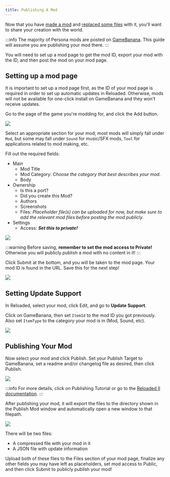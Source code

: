 ```yaml
---
title: Publishing A Mod 
---
```


Now that you have [made a mod](./making-a-mod.mdx) and [replaced some files](./replacing-files.mdx) with it, you'll want to share your creation with the world.

:::info
The majority of Persona mods are posted on [GameBanana](https://gamebanana.com/). This guide will assume you are publishing your mod there.
:::

You will need to set up a mod page to get the mod ID, export your mod with the ID, and then post the mod on your mod page.

## Setting up a mod page

It is important to set up a mod page first, as the ID of your mod page is required in order to set up automatic updates in Reloaded. Otherwise, mods will not be available for one-click install on GameBanana and they won't receive updates.

Go to the page of the game you're modding for, and click the Add button.

![](/assets/images/getting-started/publishing-a-mod/gb-add.png)

Select an appropriate section for your mod; most mods will simply fall under `Mod`, but some may fall under `Sound` for music/SFX mods, `Tool` for applications related to mod making, etc.

Fill out the required fields:
* Main
	* Mod Title
	* Mod Category: *Choose the category that best describes your mod.*
	* Body
* Ownership
	* Is this a port?
	* Did you create this Mod?
	* Authors
	* Screenshots
	* Files: *Placeholder file(s) can be uploaded for now, but make sure to add the relevant mod files before posting the mod publicly.*
* Settings
	* Access: ***Set this to private!***

![](/assets/images/getting-started/publishing-a-mod/gb-private.png)

:::warning
Before saving, **remember to set the mod access to Private!** Otherwise you will publicly publish a mod with no content in it!
:::

Click Submit at the bottom, and you will be taken to the mod page. Your mod ID is found in the URL. Save this for the next step!

![](/assets/images/getting-started/publishing-a-mod/gb-id.png)

## Setting Update Support

In Reloaded, select your mod, click Edit, and go to **Update Support**.

Click on GameBanana, then set `ItemId` to the mod ID you got previously. Also set `ItemType` to the category your mod is in (Mod, Sound, etc).

![](/assets/images/getting-started/publishing-a-mod/r2-update-support.png)

## Publishing Your Mod

Now select your mod and click Publish. Set your Publish Target to GameBanana, set a readme and/or changelog file as desired, then click Publish.

![](/assets/images/getting-started/publishing-a-mod/r2-publish.png)

:::info
For more details, click on Publishing Tutorial or go to the [Reloaded II documentation](https://reloaded-project.github.io/Reloaded-II/CreatingRelease/).
:::

After publishing your mod, it will export the files to the directory shown in the Publish Mod window and automatically open a new window to that filepath.

![](/assets/images/getting-started/publishing-a-mod/export.png)

There will be two files:
* A compressed file with your mod in it
* A JSON file with update information

Upload both of these files to the Files section of your mod page, finalize any other fields you may have left as placeholders, set mod access to Public, and then click Submit to publicly publish your mod!
